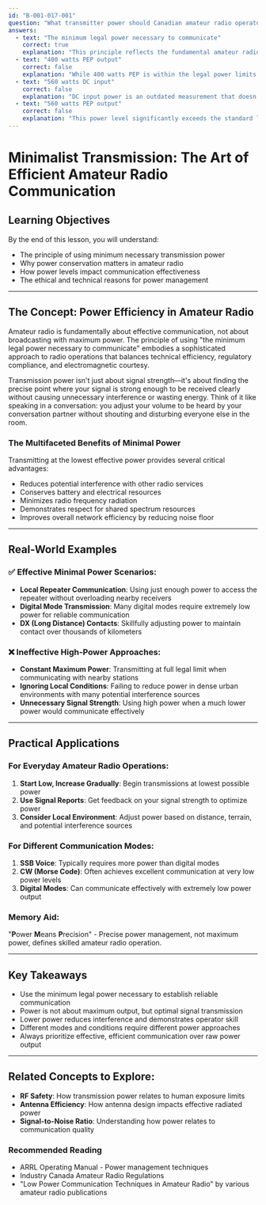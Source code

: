```yaml
---
id: "B-001-017-001"
question: "What transmitter power should Canadian amateur radio operators use at all times?"
answers:
  - text: "The minimum legal power necessary to communicate"
    correct: true
    explanation: "This principle reflects the fundamental amateur radio ethos of efficient spectrum use and minimizing potential interference. By using only the power required to establish reliable communication, operators reduce unnecessary radio frequency pollution, conserve battery/power resources, and demonstrate respect for shared spectrum resources. It's a core operating philosophy that balances effective communication with responsible frequency management."
  - text: "400 watts PEP output"
    correct: false
    explanation: "While 400 watts PEP is within the legal power limits for Canadian amateur radio operators with a Basic with Honors qualification, it's not a mandatory power level. The goal is to use the lowest power necessary to communicate effectively, not to always transmit at maximum legal power. Excessive power can cause unnecessary interference and waste energy."
  - text: "560 watts DC input"
    correct: false
    explanation: "DC input power is an outdated measurement that doesn't directly correlate with radiated power. Modern transceivers use PEP (Peak Envelope Power) output as the standard measurement. Additionally, 560 watts DC input exceeds the typical legal power limits for most amateur radio license classes in Canada, making this an incorrect operating practice."
  - text: "560 watts PEP output"
    correct: false
    explanation: "This power level significantly exceeds the standard legal limits for Basic and Basic with Honors amateur radio licenses in Canada. Most amateur radio operators are restricted to 400 watts PEP output, and the fundamental principle is to use the minimum power necessary for communication, not to transmit at maximum possible power."
---
```


# Minimalist Transmission: The Art of Efficient Amateur Radio Communication

## Learning Objectives
By the end of this lesson, you will understand:
- The principle of using minimum necessary transmission power
- Why power conservation matters in amateur radio
- How power levels impact communication effectiveness
- The ethical and technical reasons for power management

---

## The Concept: Power Efficiency in Amateur Radio

Amateur radio is fundamentally about effective communication, not about broadcasting with maximum power. The principle of using "the minimum legal power necessary to communicate" embodies a sophisticated approach to radio operations that balances technical efficiency, regulatory compliance, and electromagnetic courtesy.

Transmission power isn't just about signal strength—it's about finding the precise point where your signal is strong enough to be received clearly without causing unnecessary interference or wasting energy. Think of it like speaking in a conversation: you adjust your volume to be heard by your conversation partner without shouting and disturbing everyone else in the room.

### The Multifaceted Benefits of Minimal Power

Transmitting at the lowest effective power provides several critical advantages:
- Reduces potential interference with other radio services
- Conserves battery and electrical resources
- Minimizes radio frequency radiation
- Demonstrates respect for shared spectrum resources
- Improves overall network efficiency by reducing noise floor

---

## Real-World Examples

### ✅ Effective Minimal Power Scenarios:
- **Local Repeater Communication**: Using just enough power to access the repeater without overloading nearby receivers
- **Digital Mode Transmission**: Many digital modes require extremely low power for reliable communication
- **DX (Long Distance) Contacts**: Skillfully adjusting power to maintain contact over thousands of kilometers

### ❌ Ineffective High-Power Approaches:
- **Constant Maximum Power**: Transmitting at full legal limit when communicating with nearby stations
- **Ignoring Local Conditions**: Failing to reduce power in dense urban environments with many potential interference sources
- **Unnecessary Signal Strength**: Using high power when a much lower power would communicate effectively

---

## Practical Applications

### For Everyday Amateur Radio Operations:
1. **Start Low, Increase Gradually**: Begin transmissions at lowest possible power
2. **Use Signal Reports**: Get feedback on your signal strength to optimize power
3. **Consider Local Environment**: Adjust power based on distance, terrain, and potential interference sources

### For Different Communication Modes:
1. **SSB Voice**: Typically requires more power than digital modes
2. **CW (Morse Code)**: Often achieves excellent communication at very low power levels
3. **Digital Modes**: Can communicate effectively with extremely low power output

### Memory Aid:
"**P**ower **M**eans **P**recision" - Precise power management, not maximum power, defines skilled amateur radio operation.

---

## Key Takeaways

- Use the minimum legal power necessary to establish reliable communication
- Power is not about maximum output, but optimal signal transmission
- Lower power reduces interference and demonstrates operator skill
- Different modes and conditions require different power approaches
- Always prioritize effective, efficient communication over raw power output

---

## Related Concepts to Explore:
- **RF Safety**: How transmission power relates to human exposure limits
- **Antenna Efficiency**: How antenna design impacts effective radiated power
- **Signal-to-Noise Ratio**: Understanding how power relates to communication quality

### Recommended Reading
- ARRL Operating Manual - Power management techniques
- Industry Canada Amateur Radio Regulations
- "Low Power Communication Techniques in Amateur Radio" by various amateur radio publications
